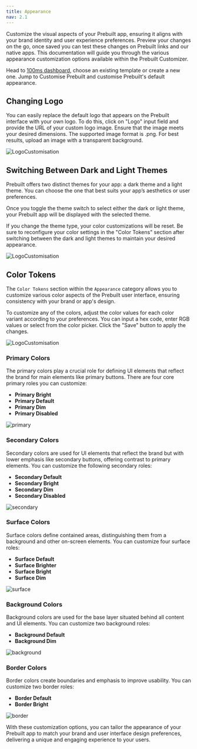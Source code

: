```yaml
---
title: Appearance
nav: 2.1
---
```


Customize the visual aspects of your Prebuilt app, ensuring it aligns with your brand identity and user experience preferences. Preview your changes on the go, once saved you can test these changes on Prebuilt links and our native apps. This documentation will guide you through the various appearance customization options available within the Prebuilt Customizer.

Head to [100ms dashboard](https://dashboard.100ms.live/dashboard), choose an existing template or create a new one. Jump to Customise Prebuilt and customise Prebuilt's default appearance. 

## Changing Logo

You can easily replace the default logo that appears on the Prebuilt interface with your own logo. To do this, click on "Logo" input field and provide the URL of your custom logo image. Ensure that the image meets your desired dimensions. The supported image format is .png. For best results, upload an image with a transparent background.


<div style={{textAlign: 'center'}}>
   
![LogoCustomisation](/docs/v2/LogoCustomisation.gif)    
</div>

## Switching Between Dark and Light Themes

Prebuilt offers two distinct themes for your app: a dark theme and a light theme. You can choose the one that best suits your app’s aesthetics or user preferences.

Once you toggle the theme switch to select either the dark or light theme, your Prebuilt app will be displayed with the selected theme.

<Note>
If you change the theme type, your color customizations will be reset. Be sure to reconfigure your color settings in the "Color Tokens" section after switching between the dark and light themes to maintain your desired appearance.
</Note>

<div style={{textAlign: 'center'}}>
   
![LogoCustomisation](/docs/v2/DarkLightTheme.gif)    
</div>

## Color Tokens

The `Color Tokens` section within the `Appearance` category allows you to customize various color aspects of the Prebuilt user interface, ensuring consistency with your brand or app's design.

To customize any of the colors, adjust the color values for each color variant according to your preferences. You can input a hex code, enter RGB values or select from the color picker. Click the "Save" button to apply the changes.

<div style={{textAlign: 'center'}}>
   
![LogoCustomisation](/docs/v2/ColorTokens.gif)    
</div>

### **Primary Colors**

The primary colors play a crucial role for defining UI elements that reflect the brand for main elements like primary buttons. There are four core primary roles you can customize:

- **Primary Bright**
- **Primary Default**
- **Primary Dim**
- **Primary Disabled**

![primary](/docs/v2/primary.png) 

### **Secondary Colors**

Secondary colors are used for UI elements that reflect the brand but with lower emphasis like secondary buttons, offering contrast to primary elements. You can customize the following secondary roles:

- **Secondary Default**
- **Secondary Bright**
- **Secondary Dim**
- **Secondary Disabled**

![secondary](/docs/v2/secondary.png) 

### **Surface Colors**

Surface colors define contained areas, distinguishing them from a background and other on-screen elements. You can customize four surface roles:

- **Surface Default**
- **Surface Brighter**
- **Surface Bright**
- **Surface Dim**

![surface](/docs/v2/surface.png) 

### **Background Colors**

Background colors are used for the base layer situated behind all content and UI elements. You can customize two background roles:

- **Background Default**
- **Background Dim**

![background](/docs/v2/background.png) 

### **Border Colors**

Border colors create boundaries and emphasis to improve usability. You can customize two border roles:

- **Border Default**
- **Border Bright**

![border](/docs/v2/border.png) 


With these customization options, you can tailor the appearance of your Prebuilt app to match your brand and user interface design preferences, delivering a unique and engaging experience to your users.